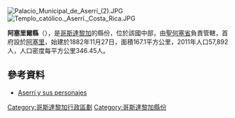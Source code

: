 [[Image:Palacio_Municipal_de_Aserrí_(2).JPG|right]]
[[Image:Templo_católico._Aserrí._Costa_Rica.JPG|right]]


'''阿塞里爾縣'''（{{lang-es|Cantón de Aserrí}}），是[[哥斯達黎加|哥斯達黎加]]的縣份，位於該國中部，由[[聖何塞省_(哥斯達黎加)|聖何塞省]]負責管轄，首府設於[[阿塞里區|阿塞里]]，始建於1882年11月27日，面積167.1平方公里，2011年人口57,892人，人口密度每平方公里346.45人。

{{Coord|9|44|50|N|84|8|43|W|display=title}}

==參考資料==
* [https://web.archive.org/web/20160122051822/http://acseri.blogspot.com/ Aserrí y sus personajes]

{{哥斯達黎加省份}}
[[Category:哥斯達黎加行政區劃|Category:哥斯達黎加行政區劃]]
[[Category:哥斯達黎加縣份|Category:哥斯達黎加縣份]]